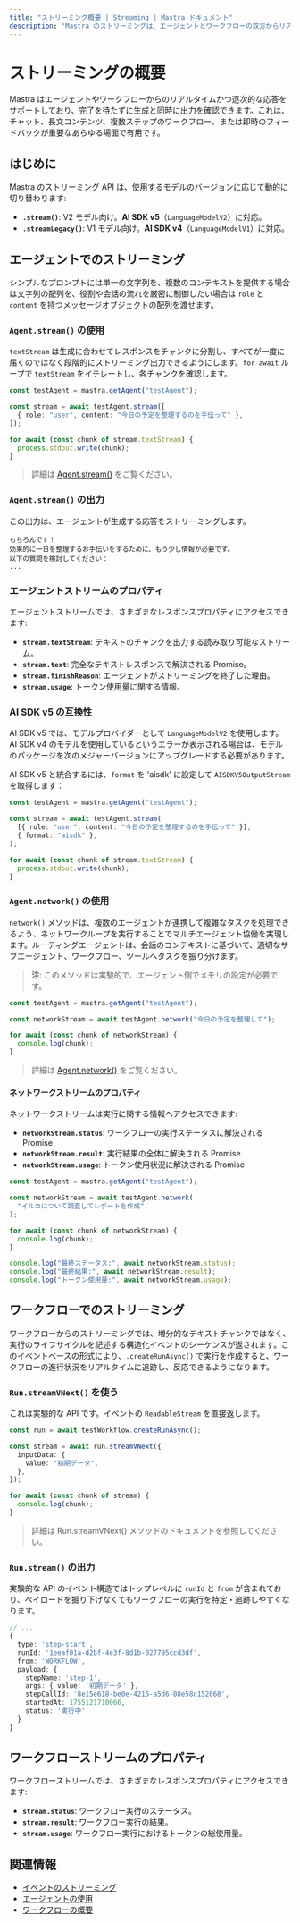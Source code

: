 ```yaml
---
title: "ストリーミング概要 | Streaming | Mastra ドキュメント"
description: "Mastra のストリーミングは、エージェントとワークフローの双方からリアルタイムで逐次的に応答を返し、AI 生成コンテンツの生成過程に合わせて即時にフィードバックを提供します。"
---
```


# ストリーミングの概要

Mastra はエージェントやワークフローからのリアルタイムかつ逐次的な応答をサポートしており、完了を待たずに生成と同時に出力を確認できます。これは、チャット、長文コンテンツ、複数ステップのワークフロー、または即時のフィードバックが重要なあらゆる場面で有用です。

## はじめに

Mastra のストリーミング API は、使用するモデルのバージョンに応じて動的に切り替わります:

- **`.stream()`**: V2 モデル向け。**AI SDK v5**（`LanguageModelV2`）に対応。
- **`.streamLegacy()`**: V1 モデル向け。**AI SDK v4**（`LanguageModelV1`）に対応。

## エージェントでのストリーミング

シンプルなプロンプトには単一の文字列を、複数のコンテキストを提供する場合は文字列の配列を、役割や会話の流れを厳密に制御したい場合は `role` と `content` を持つメッセージオブジェクトの配列を渡せます。

### `Agent.stream()` の使用

`textStream` は生成に合わせてレスポンスをチャンクに分割し、すべてが一度に届くのではなく段階的にストリーミング出力できるようにします。`for await` ループで `textStream` をイテレートし、各チャンクを確認します。

```typescript {3,7} showLineNumbers copy
const testAgent = mastra.getAgent("testAgent");

const stream = await testAgent.stream([
  { role: "user", content: "今日の予定を整理するのを手伝って" },
]);

for await (const chunk of stream.textStream) {
  process.stdout.write(chunk);
}
```

> 詳細は [Agent.stream()](/reference/streaming/agents/stream) をご覧ください。


### `Agent.stream()` の出力

この出力は、エージェントが生成する応答をストリーミングします。

```text
もちろんです！
効果的に一日を整理するお手伝いをするために、もう少し情報が必要です。
以下の質問を検討してください：
...
```


### エージェントストリームのプロパティ

エージェントストリームでは、さまざまなレスポンスプロパティにアクセスできます:

- **`stream.textStream`**: テキストのチャンクを出力する読み取り可能なストリーム。
- **`stream.text`**: 完全なテキストレスポンスで解決される Promise。
- **`stream.finishReason`**: エージェントがストリーミングを終了した理由。
- **`stream.usage`**: トークン使用量に関する情報。

### AI SDK v5 の互換性

AI SDK v5 では、モデルプロバイダーとして `LanguageModelV2` を使用します。AI SDK v4 のモデルを使用しているというエラーが表示される場合は、モデルのパッケージを次のメジャーバージョンにアップグレードする必要があります。

AI SDK v5 と統合するには、`format` を &#39;aisdk&#39; に設定して `AISDKV5OutputStream` を取得します：

```typescript {5} showLineNumbers copy
const testAgent = mastra.getAgent("testAgent");

const stream = await testAgent.stream(
  [{ role: "user", content: "今日の予定を整理するのを手伝って" }],
  { format: "aisdk" },
);

for await (const chunk of stream.textStream) {
  process.stdout.write(chunk);
}
```


### `Agent.network()` の使用

`network()` メソッドは、複数のエージェントが連携して複雑なタスクを処理できるよう、ネットワークループを実行することでマルチエージェント協働を実現します。ルーティングエージェントは、会話のコンテキストに基づいて、適切なサブエージェント、ワークフロー、ツールへタスクを振り分けます。

> **注**: このメソッドは実験的で、エージェント側でメモリの設定が必要です。

```typescript {3,5-7} showLineNumbers copy
const testAgent = mastra.getAgent("testAgent");

const networkStream = await testAgent.network("今日の予定を整理して");

for await (const chunk of networkStream) {
  console.log(chunk);
}
```

> 詳細は [Agent.network()](/reference/agents/network) をご覧ください。


#### ネットワークストリームのプロパティ

ネットワークストリームは実行に関する情報へアクセスできます:

* **`networkStream.status`**: ワークフローの実行ステータスに解決される Promise
* **`networkStream.result`**: 実行結果の全体に解決される Promise
* **`networkStream.usage`**: トークン使用状況に解決される Promise

```typescript {9-11} showLineNumbers copy
const testAgent = mastra.getAgent("testAgent");

const networkStream = await testAgent.network(
  "イルカについて調査してレポートを作成",
);

for await (const chunk of networkStream) {
  console.log(chunk);
}

console.log("最終ステータス:", await networkStream.status);
console.log("最終結果:", await networkStream.result);
console.log("トークン使用量:", await networkStream.usage);
```


## ワークフローでのストリーミング

ワークフローからのストリーミングでは、増分的なテキストチャンクではなく、実行のライフサイクルを記述する構造化イベントのシーケンスが返されます。このイベントベースの形式により、`.createRunAsync()` で実行を作成すると、ワークフローの進行状況をリアルタイムに追跡し、反応できるようになります。

### `Run.streamVNext()` を使う

これは実験的な API です。イベントの `ReadableStream` を直接返します。

```typescript {3,9} showLineNumbers copy
const run = await testWorkflow.createRunAsync();

const stream = await run.streamVNext({
  inputData: {
    value: "初期データ",
  },
});

for await (const chunk of stream) {
  console.log(chunk);
}
```

> 詳細は Run.streamVNext() メソッドのドキュメントを参照してください。


### `Run.stream()` の出力

実験的な API のイベント構造ではトップレベルに `runId` と `from` が含まれており、ペイロードを掘り下げなくてもワークフローの実行を特定・追跡しやすくなります。

```typescript
// ...
{
  type: 'step-start',
  runId: '1eeaf01a-d2bf-4e3f-8d1b-027795ccd3df',
  from: 'WORKFLOW',
  payload: {
    stepName: 'step-1',
    args: { value: '初期データ' },
    stepCallId: '8e15e618-be0e-4215-a5d6-08e58c152068',
    startedAt: 1755121710066,
    status: '実行中'
  }
}
```


## ワークフローストリームのプロパティ

ワークフローストリームでは、さまざまなレスポンスプロパティにアクセスできます:

- **`stream.status`**: ワークフロー実行のステータス。
- **`stream.result`**: ワークフロー実行の結果。
- **`stream.usage`**: ワークフロー実行におけるトークンの総使用量。

## 関連情報

- [イベントのストリーミング](./events)
- [エージェントの使用](/docs/agents/overview)
- [ワークフローの概要](../workflows/overview)